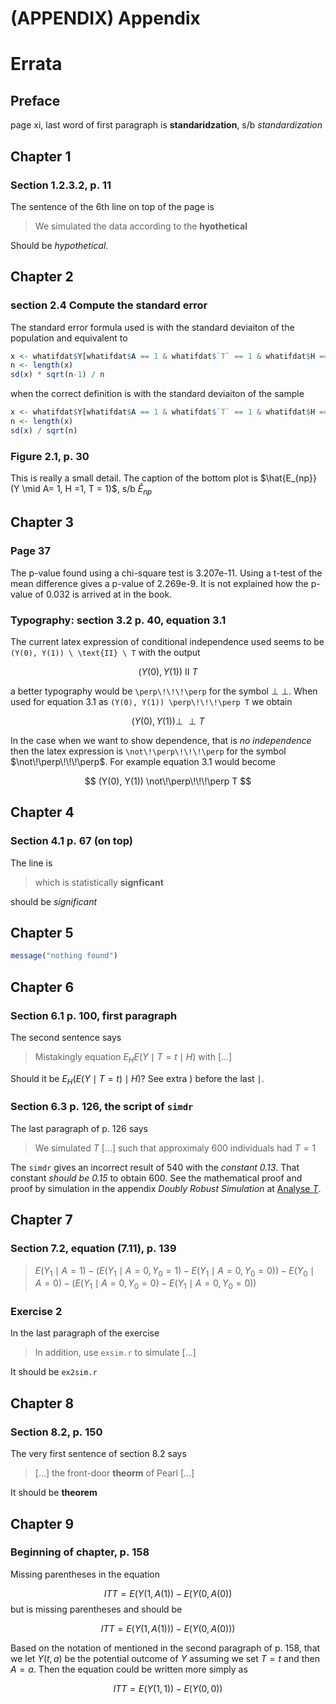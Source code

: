 # (APPENDIX) Appendix {-}

# Errata {#errata}

## Preface

page xi, last word of first paragraph is **standaridzation**, 
s/b *standardization*

## Chapter 1

### Section 1.2.3.2, p. 11

The sentence of the 6th line on top of the page is

> We simulated the data according to the **hyothetical**

Should be *hypothetical*.

## Chapter 2

### section 2.4 Compute the standard error

The standard error formula used is with the standard deviaiton of the population
and equivalent to 


```r
x <- whatifdat$Y[whatifdat$A == 1 & whatifdat$`T` == 1 & whatifdat$H ==1]
n <- length(x)
sd(x) * sqrt(n-1) / n
```

when the correct definition is with the standard deviaiton of the sample

```r
x <- whatifdat$Y[whatifdat$A == 1 & whatifdat$`T` == 1 & whatifdat$H ==1]
n <- length(x)
sd(x) / sqrt(n)
```


### Figure 2.1, p. 30

This is really a small detail. The caption of the bottom plot is
$\hat{E_{np}}(Y \mid A= 1, H =1, T = 1)$, s/b $\hat{E}_{np}$


## Chapter 3

### Page 37

The p-value found using a chi-square test is 3.207e-11. Using a t-test of the
mean difference gives a p-value of 2.269e-9. It is not explained how the p-value
of 0.032 is arrived at in the book.


### Typography: section 3.2 p. 40, equation 3.1

The current latex expression of conditional independence used seems to be
`(Y(0), Y(1)) \ \text{II} \ T` with the output

$$
(Y(0), Y(1)) \ \text{II} \ T
$$

a better typography would be `\perp\!\!\!\perp` for the symbol $\perp\!\!\!\perp$. 
When used for  equation 3.1 as `(Y(0), Y(1)) \perp\!\!\!\perp T` we obtain


$$
(Y(0), Y(1)) \perp\!\!\!\perp T
$$

In the case when we want to show dependence, that is *no independence* then
the latex expression is `\not\!\perp\!\!\!\perp` for the symbol
$\not\!\perp\!\!\!\perp$. For example equation 3.1 would become


$$
(Y(0), Y(1)) \not\!\perp\!\!\!\perp T
$$

## Chapter 4

### Section 4.1 p. 67 (on top)

The line is

> which is statistically **signficant**

should be *significant*


## Chapter 5

```r
message("nothing found")
```


## Chapter 6

### Section 6.1 p. 100, first paragraph

The second sentence says

> Mistakingly equation $E_H E(Y \mid T=t \mid H)$ with [...]

Should it be $E_H (E(Y \mid T=t) \mid H)$? See extra $)$ before the last $\mid$.

### Section 6.3 p. 126, the script of `simdr`

The last paragraph of p. 126 says

> We simulated $T$ [...] such that approximaly 600 individuals had $T=1$

The `simdr` gives an incorrect result of 540 with the *constant 0.13*. That
constant *should be 0.15* to obtain 600. See the mathematical proof and proof by
simulation in the appendix *Doubly Robust Simulation* at [Analyse $T$](#errata6a).


## Chapter 7

### Section 7.2, equation (7.11), p. 139

> $E(Y_1 \mid A=1) - (E(Y_1\mid A=0, Y_0=1) - E(Y_1\mid A=0, Y_0=0)) - 
E(Y_0 \mid A=0) - (E(Y_1\mid A=0, Y_0=0) - E(Y_1\mid A=0, Y_0=0))$

### Exercise 2

In the last paragraph of the exercise

> In addition, use `exsim.r` to simulate [...]

It should be `ex2sim.r`


## Chapter 8

### Section 8.2, p. 150

The very first sentence of section 8.2 says

> [...] the front-door **theorm** of Pearl [...]

It should be **theorem**

## Chapter 9

### Beginning of chapter, p. 158

Missing parentheses in the equation

$$
ITT = E(Y(1, A(1)) - E(Y(0, A(0))
$$
but is missing parentheses and should be

$$
ITT = E(Y(1, A(1))) - E(Y(0, A(0)))
$$

Based on the notation of mentioned in the second paragraph of p. 158, that 
we let $Y(t,a)$ be the potential outcome of $Y$ assuming we set $T=t$ and then 
$A=a$. Then the equation could be written more simply as


$$
ITT = E(Y(1, 1)) - E(Y(0, 0))
$$

